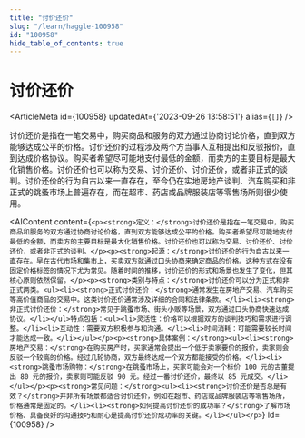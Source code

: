 ```yaml
---
title: "讨价还价"
slug: "/learn/haggle-100958"
id: "100958"
hide_table_of_contents: true
---
```



# 讨价还价

<ArticleMeta id={100958} updatedAt={'2023-09-26 13:58:51'} alias={`[]`} />
<div className='border-solid border-b border-t-0 my-4 border-[var(--ifm-color-gray-300)]' />

讨价还价是指在一笔交易中，购买商品和服务的双方通过协商讨论价格，直到双方能够达成公平的价格。讨价还价的过程涉及两个方当事人互相提出和反驳报价，直到达成价格协议。购买者希望尽可能地支付最低的金额，而卖方的主要目标是最大化销售价格。讨价还价也可以称为交易、讨价还价、讨价还价，或者非正式的谈判。讨价还价的行为自古以来一直存在，至今仍在实地房地产谈判、汽车购买和非正式的跳蚤市场上普遍存在，而在超市、药店或品牌服装店等零售场所则很少使用。

<AIContent content={`<p><strong>定义：</strong>讨价还价是指在一笔交易中，购买商品和服务的双方通过协商讨论价格，直到双方能够达成公平的价格。购买者希望尽可能地支付最低的金额，而卖方的主要目标是最大化销售价格。讨价还价也可以称为交易、讨价还价、讨价还价，或者非正式的谈判。</p><p><strong>起源：</strong>讨价还价的行为自古以来一直存在。早在古代市场和集市上，买卖双方就通过口头协商来确定商品的价格。这种方式在没有固定价格标签的情况下尤为常见。随着时间的推移，讨价还价的形式和场景也发生了变化，但其核心原则依然保留。</p><p><strong>类别与特点：</strong>讨价还价可以分为正式和非正式两类。<ul><li><strong>正式讨价还价：</strong>通常发生在房地产交易、汽车购买等高价值商品的交易中。这类讨价还价通常涉及详细的合同和法律条款。</li><li><strong>非正式讨价还价：</strong>常见于跳蚤市场、街头小贩等场景，双方通过口头协商快速达成协议。</li></ul>特点包括：<ul><li>灵活性：价格可以根据双方的谈判技巧和需求进行调整。</li><li>互动性：需要双方积极参与和沟通。</li><li>时间消耗：可能需要较长时间才能达成一致。</li></ul></p><p><strong>具体案例：</strong><ul><li><strong>房地产交易：</strong>在购买房产时，买家通常会提出一个低于卖家要价的报价，卖家则会反驳一个较高的价格。经过几轮协商，双方最终达成一个双方都能接受的价格。</li><li><strong>跳蚤市场购物：</strong>在跳蚤市场上，买家可能会对一个标价 100 元的古董提出 80 元的报价，卖家则可能反驳 90 元。经过一番讨价还价，最终以 85 元成交。</li></ul></p><p><strong>常见问题：</strong><ul><li><strong>讨价还价是否总是有效？</strong>并非所有场景都适合讨价还价，例如在超市、药店或品牌服装店等零售场所，价格通常是固定的。</li><li><strong>如何提高讨价还价的成功率？</strong>了解市场价格、具备良好的沟通技巧和耐心是提高讨价还价成功率的关键。</li></ul></p>`} id={100958} />
